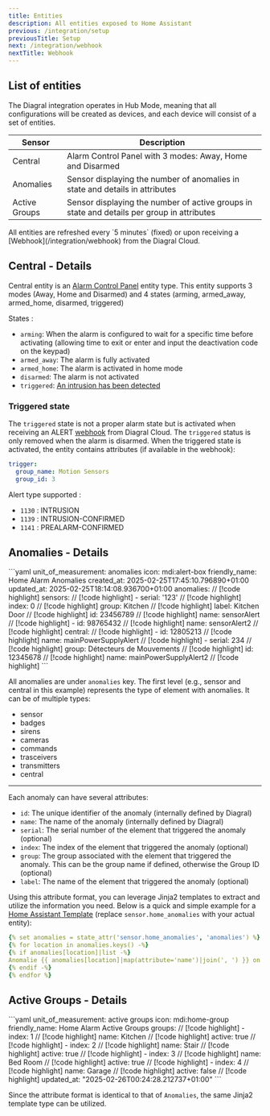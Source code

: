 ```yaml
---
title: Entities
description: All entities exposed to Home Assistant
previous: /integration/setup
previousTitle: Setup
next: /integration/webhook
nextTitle: Webhook
---
```


## List of entities

The Diagral integration operates in Hub Mode, meaning that all configurations will be created as devices, and each device will consist of a set of entities.

| Sensor                    | Description                                                                                |
| ------------------------- | ------------------------------------------------------------------------------------------ |
| Central                   | Alarm Control Panel with 3 modes: Away, Home and Disarmed                                  |
| Anomalies                 | Sensor displaying the number of anomalies in state and details in attributes               |
| Active Groups             | Sensor displaying the number of active groups in state and details per group in attributes |

<Info>
All entities are refreshed every `5 minutes` (fixed) or upon receiving a [Webhook](/integration/webhook) from the Diagral Cloud.
</Info>

## Central - Details

Central entity is an [Alarm Control Panel](https://www.home-assistant.io/integrations/alarm_control_panel/) entity type.
This entity supports 3 modes (Away, Home and Disarmed) and 4 states (arming, armed_away, armed_home, disarmed, triggered)

States :
- `arming`: When the alarm is configured to wait for a specific time before activating (allowing time to exit or enter and input the deactivation code on the keypad)
- `armed_away`: The alarm is fully activated
- `armed_home`: The alarm is activated in home mode
- `disarmed`: The alarm is not activated
- `triggered`: [An intrusion has been detected](/integration/entities#triggered-state)

### Triggered state

The `triggered` state is not a proper alarm state but is activated when receiving an ALERT [webhook](/integration/webhook) from Diagral Cloud.
The `triggered` status is only removed when the alarm is disarmed.
When the triggered state is activated, the entity contains attributes (if available in the webhook):

```yaml
trigger:
  group_name: Motion Sensors
  group_id: 3
```

Alert type supported :
- `1130` : INTRUSION
- `1139` : INTRUSION-CONFIRMED
- `1141` : PREALARM-CONFIRMED

## Anomalies - Details

<Card title="Example of Anomalies Sensor Attributes" icon="newspaper">
```yaml
unit_of_measurement: anomalies
icon: mdi:alert-box
friendly_name: Home Alarm Anomalies
created_at: 2025-02-25T17:45:10.796890+01:00
updated_at: 2025-02-25T18:14:08.936700+01:00
anomalies: // [!code highlight]
  sensors: // [!code highlight]
    - serial: '123' // [!code highlight]
      index: 0 // [!code highlight]
      group: Kitchen // [!code highlight]
      label: Kitchen Door // [!code highlight]
      id: 23456789 // [!code highlight]
      name: sensorAlert // [!code highlight]
    - id: 98765432 // [!code highlight]
      name: sensorAlert2 // [!code highlight]
  central: // [!code highlight]
    - id: 12805213 // [!code highlight]
      name: mainPowerSupplyAlert // [!code highlight]
    - serial: 234 // [!code highlight]
      group: Détecteurs de Mouvements // [!code highlight]
      id: 12345678 // [!code highlight]
      name: mainPowerSupplyAlert2 // [!code highlight]
```
</Card>

All anomalies are under `anomalies` key. The first level (e.g., sensor and central in this example) represents the type of element with anomalies. It can be of multiple types:
- sensor
- badges
- sirens
- cameras
- commands
- trasceivers
- transmitters
- central

---

Each anomaly can have several attributes:
- `id`: The unique identifier of the anomaly (internally defined by Diagral)
- `name`: The name of the anomaly (internally defined by Diagral)
- `serial`: The serial number of the element that triggered the anomaly (optional)
- `index`: The index of the element that triggered the anomaly (optional)
- `group`: The group associated with the element that triggered the anomaly. This can be the group name if defined, otherwise the Group ID (optional)
- `label`: The name of the element that triggered the anomaly (optional)

Using this attribute format, you can leverage Jinja2 templates to extract and utilize the information you need.
Below is a quick and simple example for a [Home Assistant Template](https://my.home-assistant.io/redirect/developer_template/) (replace `sensor.home_anomalies` with your actual entity):

```yaml
{% set anomalies = state_attr('sensor.home_anomalies', 'anomalies') %}
{% for location in anomalies.keys() -%}
{% if anomalies[location]|list -%}
Anomalie {{ anomalies[location]|map(attribute='name')|join(', ') }} on {{ location|capitalize }}
{% endif -%}
{% endfor %}
```

## Active Groups - Details

<Card title="Example of Active Groups Sensor Attributes" icon="newspaper">
```yaml
unit_of_measurement: active groups
icon: mdi:home-group
friendly_name: Home Alarm Active Groups
groups: // [!code highlight]
  - index: 1 // [!code highlight]
    name: Kitchen // [!code highlight]
    active: true // [!code highlight]
  - index: 2 // [!code highlight]
    name: Stair // [!code highlight]
    active: true // [!code highlight]
  - index: 3 // [!code highlight]
    name: Bed Room // [!code highlight]
    active: true // [!code highlight]
  - index: 4 // [!code highlight]
    name: Garage // [!code highlight]
    active: false // [!code highlight]
updated_at: "2025-02-26T00:24:28.212737+01:00"
```
</Card>

Since the attribute format is identical to that of `Anomalies`, the same Jinja2 template type can be utilized.